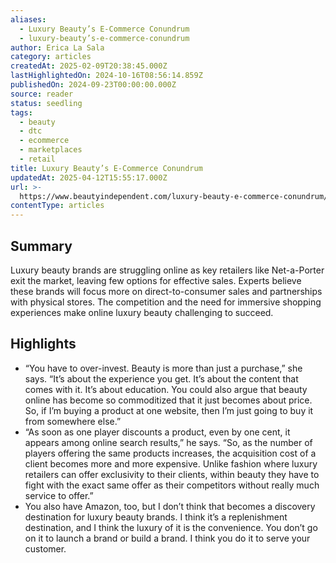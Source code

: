 ```yaml
---
aliases:
  - Luxury Beauty’s E-Commerce Conundrum
  - luxury-beauty’s-e-commerce-conundrum
author: Erica La Sala
category: articles
createdAt: 2025-02-09T20:38:45.000Z
lastHighlightedOn: 2024-10-16T08:56:14.859Z
publishedOn: 2024-09-23T00:00:00.000Z
source: reader
status: seedling
tags:
  - beauty
  - dtc
  - ecommerce
  - marketplaces
  - retail
title: Luxury Beauty’s E-Commerce Conundrum
updatedAt: 2025-04-12T15:55:17.000Z
url: >-
  https://www.beautyindependent.com/luxury-beauty-e-commerce-conundrum/?utm_source=Sailthru&utm_medium=email&utm_campaign=Issue:%202024-09-24%20Retail%20Dive:%20DTC%20%5Bissue:66132%5D&utm_term=Retail%20Dive:%20DTC
contentType: articles
---
```

## Summary

Luxury beauty brands are struggling online as key retailers like Net-a-Porter exit the market, leaving few options for effective sales. Experts believe these brands will focus more on direct-to-consumer sales and partnerships with physical stores. The competition and the need for immersive shopping experiences make online luxury beauty challenging to succeed.

## Highlights

- “You have to over-invest. Beauty is more than just a purchase,” she says. “It’s about the experience you get. It’s about the content that comes with it. It’s about education. You could also argue that beauty online has become so commoditized that it just becomes about price. So, if I’m buying a product at one website, then I’m just going to buy it from somewhere else.”
- “As soon as one player discounts a product, even by one cent, it appears among online search results,” he says. “So, as the number of players offering the same products increases, the acquisition cost of a client becomes more and more expensive. Unlike fashion where luxury retailers can offer exclusivity to their clients, within beauty they have to fight with the exact same offer as their competitors without really much service to offer.”
- You also have Amazon, too, but I don’t think that becomes a discovery destination for luxury beauty brands. I think it’s a replenishment destination, and I think the luxury of it is the convenience. You don’t go on it to launch a brand or build a brand. I think you do it to serve your customer.
